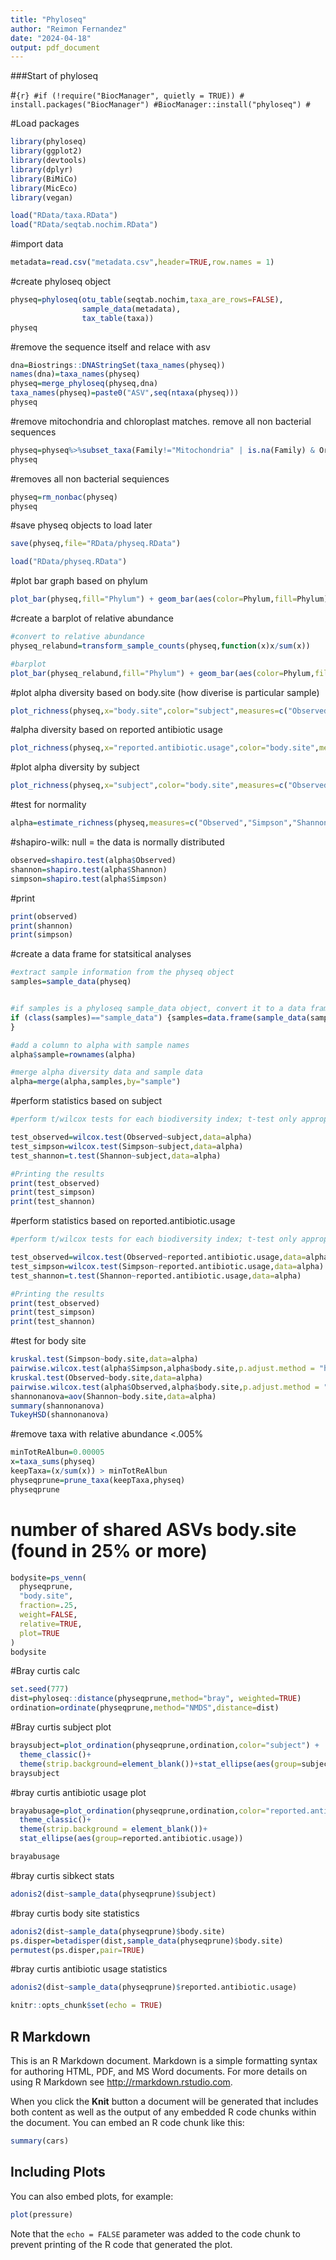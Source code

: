 ```yaml
---
title: "Phyloseq"
author: "Reimon Fernandez"
date: "2024-04-18"
output: pdf_document
---
```

###Start of phyloseq

#```{r}
#if (!require("BiocManager", quietly = TRUE))
#    install.packages("BiocManager")
#BiocManager::install("phyloseq")
#```


#Load packages

```r
library(phyloseq)
library(ggplot2)
library(devtools)
library(dplyr)
library(BiMiCo)
library(MicEco)
library(vegan)
```

```r
load("RData/taxa.RData")
load("RData/seqtab.nochim.RData")
```

#import data
```r
metadata=read.csv("metadata.csv",header=TRUE,row.names = 1)
```

#create phyloseq object
```r
physeq=phyloseq(otu_table(seqtab.nochim,taxa_are_rows=FALSE),
                sample_data(metadata),
                tax_table(taxa))
physeq
```
#remove the sequence itself and relace with asv 
```r
dna=Biostrings::DNAStringSet(taxa_names(physeq))
names(dna)=taxa_names(physeq)
physeq=merge_phyloseq(physeq,dna)
taxa_names(physeq)=paste0("ASV",seq(ntaxa(physeq)))
physeq
```
#remove mitochondria and chloroplast matches. remove all non bacterial sequences
```r
physeq=physeq%>%subset_taxa(Family!="Mitochondria" | is.na(Family) & Order!="Chloroplast" | is.na(Order))
physeq
```
#removes all non bacterial sequiences
```r
physeq=rm_nonbac(physeq)
physeq
```

#save physeq objects to load later
```r
save(physeq,file="RData/physeq.RData")
```


```r
load("RData/physeq.RData")
```

#plot bar graph based on phylum
```r
plot_bar(physeq,fill="Phylum") + geom_bar(aes(color=Phylum,fill=Phylum),stat="identity",position="fill")
```

#create a barplot of relative abundance 
```r
#convert to relative abundance
physeq_relabund=transform_sample_counts(physeq,function(x)x/sum(x))

#barplot
plot_bar(physeq_relabund,fill="Phylum") + geom_bar(aes(color=Phylum,fill=Phylum),stat="identity",position="fill")+facet_wrap(~body.site,scales="free")
```
#plot alpha diversity based on body.site (how diverise is particular sample)
```r
plot_richness(physeq,x="body.site",color="subject",measures=c("Observed","Simpson","Shannon"))
```
#alpha diversity based on reported antibiotic usage
```r
plot_richness(physeq,x="reported.antibiotic.usage",color="body.site",measures=c("Observed","Simpson","Shannon"))
```
#plot alpha diversity by subject
```r
plot_richness(physeq,x="subject",color="body.site",measures=c("Observed","Simpson","Shannon"))
```
#test for normality
```r
alpha=estimate_richness(physeq,measures=c("Observed","Simpson","Shannon"))
```
#shapiro-wilk: null = the data is normally distributed
```r
observed=shapiro.test(alpha$Observed)
shannon=shapiro.test(alpha$Shannon)
simpson=shapiro.test(alpha$Simpson)
```

#print
```r
print(observed)
print(shannon)
print(simpson)
```
#create a data frame for statsitical analyses
```r
#extract sample information from the physeq object
samples=sample_data(physeq)


#if samples is a phyloseq sample_data object, convert it to a data frame
if (class(samples)=="sample_data") {samples=data.frame(sample_data(samples))
}

#add a column to alpha with sample names
alpha$sample=rownames(alpha)

#merge alpha diversity data and sample data
alpha=merge(alpha,samples,by="sample")
```


#perform statistics based on subject
```r
#perform t/wilcox tests for each biodiversity index; t-test only appropriate when normal distribution

test_observed=wilcox.test(Observed~subject,data=alpha)
test_simpson=wilcox.test(Simpson~subject,data=alpha)
test_shannon=t.test(Shannon~subject,data=alpha)

#Printing the results
print(test_observed)
print(test_simpson)
print(test_shannon)
```
#perform statistics based on reported.antibiotic.usage
```r
#perform t/wilcox tests for each biodiversity index; t-test only appropriate when normal distribution

test_observed=wilcox.test(Observed~reported.antibiotic.usage,data=alpha)
test_simpson=wilcox.test(Simpson~reported.antibiotic.usage,data=alpha)
test_shannon=t.test(Shannon~reported.antibiotic.usage,data=alpha)

#Printing the results
print(test_observed)
print(test_simpson)
print(test_shannon)
```

#test for body site
```r
kruskal.test(Simpson~body.site,data=alpha)
pairwise.wilcox.test(alpha$Simpson,alpha$body.site,p.adjust.method = "holm")
kruskal.test(Observed~body.site,data=alpha)
pairwise.wilcox.test(alpha$Observed,alpha$body.site,p.adjust.method = "holm")
shannonanova=aov(Shannon~body.site,data=alpha)
summary(shannonanova)
TukeyHSD(shannonanova)
```


#remove taxa with relative abundance <.005% 
```r
minTotReAlbun=0.00005
x=taxa_sums(physeq)
keepTaxa=(x/sum(x)) > minTotReAlbun
physeqprune=prune_taxa(keepTaxa,physeq)
physeqprune
```
# number of shared ASVs body.site (found in 25% or more)
```r
bodysite=ps_venn(
  physeqprune,
  "body.site",
  fraction=.25,
  weight=FALSE,
  relative=TRUE,
  plot=TRUE
)
bodysite
```
#Bray curtis calc
```r
set.seed(777)
dist=phyloseq::distance(physeqprune,method="bray", weighted=TRUE)
ordination=ordinate(physeqprune,method="NMDS",distance=dist)
```
#Bray curtis subject plot
```r
braysubject=plot_ordination(physeqprune,ordination,color="subject") +
  theme_classic()+
  theme(strip.background=element_blank())+stat_ellipse(aes(group=subject))
braysubject
```
#bray curtis antibiotic usage plot
```r
brayabusage=plot_ordination(physeqprune,ordination,color="reported.antibiotic.usage")+
  theme_classic()+
  theme(strip.background = element_blank())+
  stat_ellipse(aes(group=reported.antibiotic.usage))

brayabusage
```

#bray curtis sibkect stats
```r
adonis2(dist~sample_data(physeqprune)$subject)
```
#bray curtis body site statistics
```r
adonis2(dist~sample_data(physeqprune)$body.site)
ps.disper=betadisper(dist,sample_data(physeqprune)$body.site)
permutest(ps.disper,pair=TRUE)
```
#bray curtis antibiotic usage statistics
```r
adonis2(dist~sample_data(physeqprune)$reported.antibiotic.usage)
```











```r
knitr::opts_chunk$set(echo = TRUE)
```

## R Markdown

This is an R Markdown document. Markdown is a simple formatting syntax for authoring HTML, PDF, and MS Word documents. For more details on using R Markdown see <http://rmarkdown.rstudio.com>.

When you click the **Knit** button a document will be generated that includes both content as well as the output of any embedded R code chunks within the document. You can embed an R code chunk like this:

```r
summary(cars)
```

## Including Plots

You can also embed plots, for example:

```r
plot(pressure)
```

Note that the `echo = FALSE` parameter was added to the code chunk to prevent printing of the R code that generated the plot.
